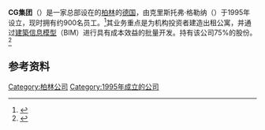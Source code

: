 {{Infobox company
| company_name     = CG集团
| company_logo   = [[File:Cg-gruppe_logo.svg|frameless]]
| company_type   = [[股份有限公司|股份有限公司]]
| foundation     = 1995年
| location       = {{GER}}[[柏林|柏林]]
| key_people     = 
| industry       = [[房地產經濟學|房地产业]]
| products       = 
| assets         = 
| num_employees  = 900人
| homepage       = [https://www.cg-gruppe.de www.cg-gruppe.de]
}}
'''CG集团'''（{{lang-de|CG Gruppe}}）是一家总部设在的[[柏林|柏林]]的[[德国|德国]]{{ld|项目开发 (不动产)|Projektentwicklung (Immobilien)|房地产开发公司}}，由克里斯托弗·格勒纳（{{lang|de|Christoph Gröner}}）于1995年设立，现时拥有约900名员工。<ref>{{Internetquelle |url=https://www.cg-gruppe.de/en/Press-News/Press-Releases-News/Fuehrungswechsel-in-der-CG-Gruppe |titel=Führungswechsel in der CG Gruppe |abruf=2020-04-17 }}{{Dead link}}</ref>其业务重点是为机构投资者建造出租公寓，并通过[[建築信息模型|建築信息模型]]（BIM）进行具有成本效益的批量开发。{{ld|康苏斯不动产|Consus Real Estate}}持有该公司75%的股份。<ref>{{Literatur |Titel=DGAP-Adhoc: CONSUS Real Estate AG: CONSUS Real Estate AG erhöht Anteil an CG Gruppe AG auf 75 Prozent |Sammelwerk=finanzen.net |Online=https://www.finanzen.net/nachricht/aktien/dgap-adhoc-consus-real-estate-ag-consus-real-estate-ag-erhoeht-anteil-an-cg-gruppe-ag-auf-75-prozent-6459336 |Abruf=2018-08-04}}</ref>

== 参考资料 ==
{{reflist}}

{{Germany-company-stub}}
[[Category:柏林公司|Category:柏林公司]]
[[Category:1995年成立的公司|Category:1995年成立的公司]]